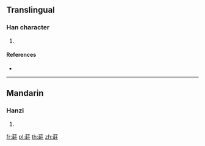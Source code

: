 {{character info/new}}
==Translingual==

===Han character===
{{Han char|rn=140|rad=艸|as=10|sn=16|four=44541|canj=TJJJ}}

# {{defn|Han|sort=艸10}}

====References====
* {{Han ref|kx=1051.260|dkj=31662|hdz=53261.090|uh=84D2|ud=34002|bh=E3D0|bd=58320}}

----

==Mandarin==

===Hanzi===
{{cmn-hanzi|pin=[[bì]] ([[bi4]]), [[xiān]] ([[xian1]])|wg=pi<sup>4</sup>, hsien<sup>1</sup>}}

# {{defn|lang=cmn|sort=艸10}}

[[fr:蓒]]
[[pl:蓒]]
[[th:蓒]]
[[zh:蓒]]